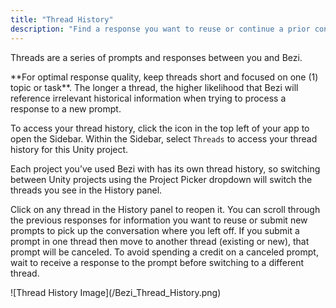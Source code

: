```yaml
---
title: "Thread History"
description: "Find a response you want to reuse or continue a prior conversation"
---
```


Threads are a series of prompts and responses between you and Bezi.

<Info>
  **For optimal response quality, keep threads short and focused on one (1) topic or task**. The longer a thread, the higher likelihood that Bezi will reference irrelevant historical information when trying to process a response to a new prompt. 
</Info>

To access your thread history, click the  <Icon icon="sidebar" iconType="solid" color="#020202" />  icon in the top left of your app to open the Sidebar. Within the Sidebar, select `Threads` to access your thread history for this Unity project.

Each project you’ve used Bezi with has its own thread history, so switching between Unity projects using the Project Picker dropdown will switch the threads you see in the History panel.

Click on any thread in the History panel to reopen it. You can scroll through the previous responses for information you want to reuse or submit new prompts to pick up the conversation where you left off. If you submit a prompt in one thread then move to another thread (existing or new), that prompt will be canceled. To avoid spending a credit on a canceled prompt, wait to receive a response to the prompt before switching to a different thread.

<Frame>
  ![Thread History Image](/Bezi_Thread_History.png)
</Frame>